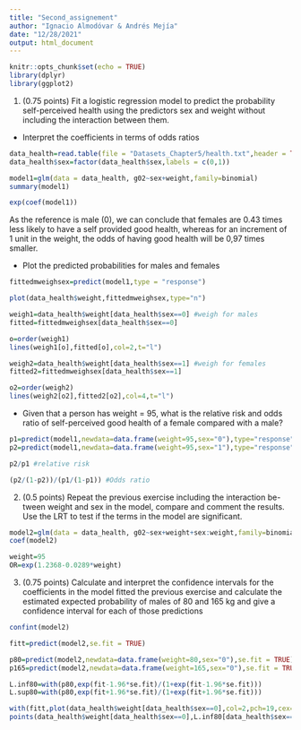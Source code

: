 ```yaml
---
title: "Second_assignement"
author: "Ignacio Almodóvar & Andrés Mejía"
date: "12/28/2021"
output: html_document
---
```


```r
knitr::opts_chunk$set(echo = TRUE)
library(dplyr)
library(ggplot2)
```



1. (0.75 points) Fit a logistic regression model to predict the probability self-perceived health using the predictors sex and weight without including the interaction between them.

- Interpret the coefficients in terms of odds ratios


```r
data_health=read.table(file = "Datasets_Chapter5/health.txt",header = TRUE)
data_health$sex=factor(data_health$sex,labels = c(0,1))

model1=glm(data = data_health, g02~sex+weight,family=binomial)
summary(model1)
```


```r
exp(coef(model1))
```

As the reference is male (0), we can conclude that females are 0.43 times less likely to have a self provided good health, whereas for an increment of 1 unit in the weight, the odds of having good health will be 0,97 times smaller.


- Plot the predicted probabilities for males and females

```r
fittedmweighsex=predict(model1,type = "response")

plot(data_health$weight,fittedmweighsex,type="n")

weigh1=data_health$weight[data_health$sex==0] #weigh for males
fitted=fittedmweighsex[data_health$sex==0]

o=order(weigh1)
lines(weigh1[o],fitted[o],col=2,t="l")

weigh2=data_health$weight[data_health$sex==1] #weigh for females
fitted2=fittedmweighsex[data_health$sex==1]

o2=order(weigh2)
lines(weigh2[o2],fitted2[o2],col=4,t="l")
```

- Given that a person has weight = 95, what is the relative risk and odds ratio of self-perceived good health of a female compared with a male?

```r
p1=predict(model1,newdata=data.frame(weight=95,sex="0"),type="response")
p2=predict(model1,newdata=data.frame(weight=95,sex="1"),type="response") #female

p2/p1 #relative risk

(p2/(1-p2))/(p1/(1-p1)) #Odds ratio
```

2. (0.5 points) Repeat the previous exercise including the interaction be- tween weight and sex in the model, compare and comment the results. Use the LRT to test if the terms in the model are significant.

```r
model2=glm(data = data_health, g02~sex+weight+sex:weight,family=binomial)
coef(model2)

weight=95
OR=exp(1.2368-0.0289*weight)

```

3. (0.75 points) Calculate and interpret the confidence intervals for the coefficients in the model fitted the previous exercise and calculate the estimated expected probability of males of 80 and 165 kg and give a confidence interval for each of those predictions

```r
confint(model2)
```

```r
fitt=predict(model2,se.fit = TRUE)

p80=predict(model2,newdata=data.frame(weight=80,sex="0"),se.fit = TRUE)
p165=predict(model2,newdata=data.frame(weight=165,sex="0"),se.fit = TRUE)

L.inf80=with(p80,exp(fit-1.96*se.fit)/(1+exp(fit-1.96*se.fit)))
L.sup80=with(p80,exp(fit+1.96*se.fit)/(1+exp(fit+1.96*se.fit)))

with(fitt,plot(data_health$weight[data_health$sex==0],col=2,pch=19,cex=0.5))
points(data_health$weight[data_health$sex==0],L.inf80[data_health$sex==0],col=2,pch=19,cex=0.5)
```


